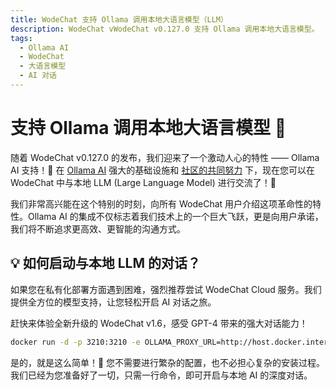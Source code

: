 ```yaml
---
title: WodeChat 支持 Ollama 调用本地大语言模型（LLM）
description: WodeChat vWodeChat v0.127.0 支持 Ollama 调用本地大语言模型。
tags:
  - Ollama AI
  - WodeChat
  - 大语言模型
  - AI 对话
---
```


# 支持 Ollama 调用本地大语言模型 🦙

随着 WodeChat v0.127.0 的发布，我们迎来了一个激动人心的特性 —— Ollama AI 支持！🤯 在 [Ollama AI](https://ollama.ai/) 强大的基础设施和 [社区的共同努力](https://github.com/lobehub/lobe-chat/pull/1265) 下，现在您可以在 WodeChat 中与本地 LLM (Large Language Model) 进行交流了！🤩

我们非常高兴能在这个特别的时刻，向所有 WodeChat 用户介绍这项革命性的特性。Ollama AI 的集成不仅标志着我们技术上的一个巨大飞跃，更是向用户承诺，我们将不断追求更高效、更智能的沟通方式。

## 💡 如何启动与本地 LLM 的对话？

如果您在私有化部署方面遇到困难，强烈推荐尝试 WodeChat Cloud 服务。我们提供全方位的模型支持，让您轻松开启 AI 对话之旅。

赶快来体验全新升级的 WodeChat v1.6，感受 GPT-4 带来的强大对话能力！

```bash
docker run -d -p 3210:3210 -e OLLAMA_PROXY_URL=http://host.docker.internal:11434/v1 lobehub/lobe-chat
```

是的，就是这么简单！🤩 您不需要进行繁杂的配置，也不必担心复杂的安装过程。我们已经为您准备好了一切，只需一行命令，即可开启与本地 AI 的深度对话。
